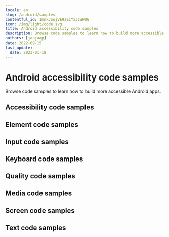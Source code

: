 ```yaml
---
locale: en
slug: /android/samples
contentful_id: 1mnkJoojVE9sEiYzJzuHUG
icon: /img/light/code.svg
title: Android accessibility code samples
description: Browse code samples to learn how to build more accessible Android apps.
authors: [janjaap]
date: 2022-09-15
last_update:
  date: 2023-01-18
---
```


# Android accessibility code samples

Browse code samples to learn how to build more accessible Android apps.

## Accessibility code samples

<LinkList title="List of Android Accessibility Code samples" isHighlighted={true}>
  <LinkListItem
    url="/en/docs/android/samples/accessibility-action"
    title="Accessibility action"
    appearance="link"
    label="Accessibility action on Android"
    description="Accessibility actions provide alternative ways for users of assistive technologies to perform actions."
  />
  <LinkListItem
    url="/en/docs/android/samples/accessibility-announcement"
    title="Accessibility announcement"
    appearance="link"
    label="Accessibility announcement on Android"
    description="Users of assistive technologies should be made aware of important changes in content through accessibility announcements."
  />
  <LinkListItem
    url="/en/docs/android/samples/accessibility-dialog"
    title="Accessibility dialog"
    appearance="link"
    label="Accessibility dialog on Android"
    description="A dialog overlays the screen and offers one or more actions to proceed."
  />
  <LinkListItem
    url="/en/docs/android/samples/accessibility-focus-indicator"
    title="Accessibility focus indicator"
    appearance="link"
    label="Accessibility focus indicator on Android"
    description="Users should know which element has focus when using a keyboard or assistive technology."
  />
  <LinkListItem
    url="/en/docs/android/samples/accessibility-focus"
    title="Accessibility focus"
    appearance="link"
    label="Accessibility focus on Android"
    description="Sometimes you need to programmatically move the accessibility focus to a specific element."
  />
  <LinkListItem
    url="/en/docs/android/samples/accessibility-focusability"
    title="Accessibility focusability"
    appearance="link"
    label="Accessibility focusability on Android"
    description="An element should indicate whether it should be focusable by assistive technologies or not."
  />
  <LinkListItem
    url="/en/docs/android/samples/accessibility-group"
    title="Accessibility group"
    appearance="link"
    label="Accessibility group on Android"
    description="It is easier and quicker for users of assistive technologies to interact with grouped elements."
  />
  <LinkListItem
    url="/en/docs/android/samples/accessibility-hint"
    title="Accessibility hint"
    appearance="link"
    label="Accessibility hint on Android"
    description="An accessibility hint helps users to understand what will happen after performing an action."
  />
  <LinkListItem
    url="/en/docs/android/samples/accessibility-label"
    title="Accessibility label"
    appearance="link"
    label="Accessibility label on Android"
    description="An accessibility label helps users of assistive technologies to identify elements on the screen."
  />
  <LinkListItem
    url="/en/docs/android/samples/accessibility-language"
    title="Accessibility language"
    appearance="link"
    label="Accessibility language on Android"
    description="When content is written in multiple languages, foreign words should ideally be indicated in their respective language."
  />
  <LinkListItem
    url="/en/docs/android/samples/accessibility-link"
    title="Accessibility link"
    appearance="link"
    label="Accessibility link on Android"
    description="Links should be accessible for users of assistive technologies."
  />
  <LinkListItem
    url="/en/docs/android/samples/accessibility-live-region"
    title="Accessibility live region"
    appearance="link"
    label="Accessibility live region on Android"
    description="A live region allows users of assistive technologies to receive updates whenever important information on the screen changes."
  />
  <LinkListItem
    url="/en/docs/android/samples/accessibility-modal"
    title="Accessibility modal"
    appearance="link"
    label="Accessibility modal on Android"
    description="A modal overlays the screen with additional content."
  />
  <LinkListItem
    url="/en/docs/android/samples/accessibility-name"
    title="Accessibility name"
    appearance="link"
    label="Accessibility name on Android"
    description="The accessibility name indicates the name used for interface elements by assistive technologies."
  />
  <LinkListItem
    url="/en/docs/android/samples/accessibility-order"
    title="Accessibility order"
    appearance="link"
    label="Accessibility order on Android"
    description="Assistive technologies try to determine a logical accessibility order based on the placement and properties of the elements on the screen."
  />
  <LinkListItem
    url="/en/docs/android/samples/accessibility-role"
    title="Accessibility role"
    appearance="link"
    label="Accessibility role on Android"
    description="An accessibility role helps users of assistive technologies to understand the purpose of elements on the screen."
  />
  <LinkListItem
    url="/en/docs/android/samples/accessibility-state"
    title="Accessibility state"
    appearance="link"
    label="Accessibility state on Android"
    description="An accessibility state helps users of assistive technologies to understand the state of elements on the screen."
  />
  <LinkListItem
    url="/en/docs/android/samples/accessibility-value"
    title="Accessibility value"
    appearance="link"
    label="Accessibility value on Android"
    description="An accessibility value helps users of assistive technologies to understand the value of elements on the screen."
  />
</LinkList>

## Element code samples

<LinkList title="List of Android Element Code samples" isHighlighted={true}>
  <LinkListItem
    url="/en/docs/android/samples/element-focus-change"
    title="Element focus change"
    appearance="link"
    label="Element focus change on Android"
    description="Whenever an element receives focus, it should not automatically trigger an event which changes context."
  />
  <LinkListItem
    url="/en/docs/android/samples/element-identification"
    title="Element identification"
    appearance="link"
    label="Element identification on Android"
    description="Functionality that is repeated on multiple screens should use consistent identification."
  />
  <LinkListItem
    url="/en/docs/android/samples/element-position"
    title="Element position"
    appearance="link"
    label="Element position on Android"
    description="Components that are repeated on multiple screens should have a consistent position."
  />
</LinkList>

## Input code samples

<LinkList title="List of Android Input Code samples" isHighlighted={true}>
  <LinkListItem
    url="/en/docs/android/samples/input-cancellation"
    title="Input cancellation"
    appearance="link"
    label="Input cancellation on Android"
    description="Users should be able to cancel accidental interaction."
  />
  <LinkListItem
    url="/en/docs/android/samples/input-content-type"
    title="Input content type"
    appearance="link"
    label="Input content type on Android"
    description="Setting the content type for input fields helps user entering data."
  />
  <LinkListItem
    url="/en/docs/android/samples/input-errors"
    title="Input errors"
    appearance="link"
    label="Input errors on Android"
    description="Users should be notified when they make input errors."
  />
  <LinkListItem
    url="/en/docs/android/samples/input-gestures"
    title="Input gestures"
    appearance="link"
    label="Input gestures on Android"
    description="Gesture activated functionality should also be available without the use of gestures."
  />
  <LinkListItem
    url="/en/docs/android/samples/input-instructions"
    title="Input instructions"
    appearance="link"
    label="Input instructions on Android"
    description="When a label might not describe the requested input sufficiently, you should add additional instructions."
  />
  <LinkListItem
    url="/en/docs/android/samples/input-keyboard-type"
    title="Input keyboard type"
    appearance="link"
    label="Input keyboard type on Android"
    description="Setting the keyboard type for input fields helps user entering data."
  />
  <LinkListItem
    url="/en/docs/android/samples/input-label"
    title="Input label"
    appearance="link"
    label="Input label on Android"
    description="Input fields should have labels so that users know what input data is expected."
  />
  <LinkListItem
    url="/en/docs/android/samples/input-motion"
    title="Input motion"
    appearance="link"
    label="Input motion on Android"
    description="Provide an alternative way for actions activated by motion, to allow everyone to use the functionality."
  />
  <LinkListItem
    url="/en/docs/android/samples/input-predictable"
    title="Input predictable"
    appearance="link"
    label="Input predictable on Android"
    description="Whenever a user provides input, there should be no change of context."
  />
</LinkList>

## Keyboard code samples

<LinkList title="List of Android Keyboard Code samples" isHighlighted={true}>
  <LinkListItem
    url="/en/docs/android/samples/keyboard-order"
    title="Keyboard order"
    appearance="link"
    label="Keyboard order on Android"
    description="By adjusting the keyboard order, you can provide a great experience for users that control their device using a hardware keyboard."
  />
  <LinkListItem
    url="/en/docs/android/samples/keyboard-shortcuts"
    title="Keyboard shortcuts"
    appearance="link"
    label="Keyboard shortcuts on Android"
    description="Most people operate their smartphones with touch, but some people use an external keyboard."
  />
</LinkList>

## Quality code samples

<LinkList title="List of Android Quality Code samples" isHighlighted={true}>
  <LinkListItem
    url="/en/docs/android/samples/linting"
    title="Linting"
    appearance="link"
    label="Linting on Android"
    description="Linting is the process of running a tool which analyzes your code for potential errors."
  />
</LinkList>

## Media code samples

<LinkList title="List of Android Media Code samples" isHighlighted={true}>
  <LinkListItem
    url="/en/docs/android/samples/audio-control"
    title="Audio control"
    appearance="link"
    label="Audio control on Android"
    description="Users should be able to control audio whenever it plays automatically."
  />
  <LinkListItem
    url="/en/docs/android/samples/audio-description"
    title="Audio description"
    appearance="link"
    label="Audio description on Android"
    description="Videos should include audio description when important visual details are shown which you cannot hear."
  />
  <LinkListItem
    url="/en/docs/android/samples/live-captions"
    title="Live captions"
    appearance="link"
    label="Live captions on Android"
    description="Captions should be provided in real-time to enable users to understand what is being said in live videos."
  />
  <LinkListItem
    url="/en/docs/android/samples/captions"
    title="Captions"
    appearance="link"
    label="Captions on Android"
    description="Captions should be provided to enable users to understand what is being said in videos."
  />
  <LinkListItem
    url="/en/docs/android/samples/transcript"
    title="Transcript"
    appearance="link"
    label="Transcript on Android"
    description="Videos should contain a transcript to allow users to read what is shown in media, such as a video or podcast."
  />
</LinkList>

## Screen code samples

<LinkList title="List of Android Screen Code samples" isHighlighted={true}>
  <LinkListItem
    url="/en/docs/android/samples/reduced-animations"
    title="Reduced animations"
    appearance="link"
    label="Reduced animations on Android"
    description="Content which conveys a sense of motion can be a barrier for users."
  />
  <LinkListItem
    url="/en/docs/android/samples/contrast"
    title="Contrast"
    appearance="link"
    label="Contrast on Android"
    description="Apps should provide enough contrast between text and its background so that it can be read by people with moderately low vision."
  />
  <LinkListItem
    url="/en/docs/android/samples/dark-mode"
    title="Dark mode"
    appearance="link"
    label="Dark mode on Android"
    description="Dark mode darkens background colors and provides a more comfortable viewing experience in low light."
  />
  <LinkListItem
    url="/en/docs/android/samples/frequent-flashes"
    title="Frequent flashes"
    appearance="link"
    label="Frequent flashes on Android"
    description="Rapidly flashing images or views can cause seizures for some users."
  />
  <LinkListItem
    url="/en/docs/android/samples/descriptive-headers"
    title="Descriptive headers"
    appearance="link"
    label="Descriptive headers on Android"
    description="Screens should have descriptive headers, this helps users find specific content and orient themselves within your app."
  />
  <LinkListItem
    url="/en/docs/android/samples/descriptive-labels"
    title="Descriptive labels"
    appearance="link"
    label="Descriptive labels on Android"
    description="Screens should have descriptive labels, these help users recognize which purpose controls have."
  />
  <LinkListItem
    url="/en/docs/android/samples/screen-orientation"
    title="Screen orientation"
    appearance="link"
    label="Screen orientation on Android"
    description="Apps should adapt to the preferred display orientation of the user."
  />
  <LinkListItem
    url="/en/docs/android/samples/reflow"
    title="Reflow"
    appearance="link"
    label="Reflow on Android"
    description="Content on the screen should reflow based on the users' preferences."
  />
  <LinkListItem
    url="/en/docs/android/samples/search-functionality"
    title="Search functionality"
    appearance="link"
    label="Search functionality on Android"
    description="Users might have difficulty finding a specific screen."
  />
  <LinkListItem
    url="/en/docs/android/samples/skip-content"
    title="Skip content"
    appearance="link"
    label="Skip content on Android"
    description="It can be helpful for users to skip repeated blocks of content."
  />
  <LinkListItem
    url="/en/docs/android/samples/adjustable-timing"
    title="Adjustable timing"
    appearance="link"
    label="Adjustable timing on Android"
    description="Everyone, including people with disabilities, should have adequate time to interact with your app."
  />
  <LinkListItem
    url="/en/docs/android/samples/screen-title"
    title="Screen title"
    appearance="link"
    label="Screen title on Android"
    description="Each screen should have a descriptive title, which helps users with identifying the screen."
  />
</LinkList>

## Text code samples

<LinkList title="List of Android Text Code samples" isHighlighted={true}>
  <LinkListItem
    url="/en/docs/android/samples/bold-text"
    title="Bold text"
    appearance="link"
    label="Bold text on Android"
    description="Apps should use bold text when users have indicated this as a preference in the system settings."
  />
  <LinkListItem
    url="/en/docs/android/samples/text-element"
    title="Text element"
    appearance="link"
    label="Text element on Android"
    description="Always use text elements to display text, unless this is not possible due to styling, such as text logo's."
  />
  <LinkListItem
    url="/en/docs/android/samples/localization"
    title="Localization"
    appearance="link"
    label="Localization on Android"
    description="Assistive technologies, such as the screen reader, use the locale for the pronunciation of utterances."
  />
  <LinkListItem
    url="/en/docs/android/samples/scale-text"
    title="Scale text"
    appearance="link"
    label="Scale text on Android"
    description="Apps should scale text to the size specified by users in the system settings."
  />
  <LinkListItem
    url="/en/docs/android/samples/text-spacing"
    title="Text spacing"
    appearance="link"
    label="Text spacing on Android"
    description="Content should adapt to increased spacing between lines, words, letters, and paragraphs."
  />
  <LinkListItem
    url="/en/docs/android/samples/text-truncation"
    title="Text truncation"
    appearance="link"
    label="Text truncation on Android"
    description="Text should never get truncated in your app, even when users have enlarged their font size."
  />
</LinkList>
